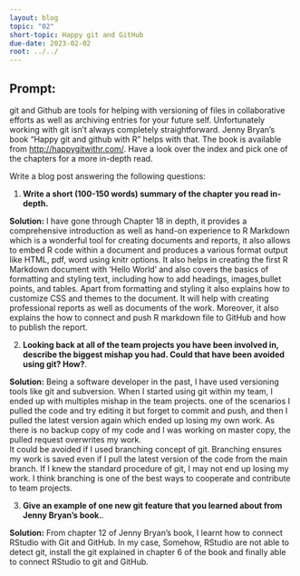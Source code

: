 ```yaml
---
layout: blog
topic: "02"
short-topic: Happy git and GitHub
due-date: 2023-02-02
root: ../../
---
```


## Prompt:

git and Github are tools for helping with versioning of files in collaborative efforts as well as archiving entries for your future self. 
Unfortunately working with git isn't always completely straightforward. 
Jenny Bryan's book "Happy git and github with R" helps with that. The book is available from [http://happygitwithr.com/](http://happygitwithr.com/). Have a look over the index and pick one of the chapters for a more in-depth read.

Write a blog post answering the following questions: 

1. **Write a short (100-150 words) summary of the chapter you read in-depth.**

**Solution:** 
I have gone through Chapter 18 in depth, it provides a comprehensive introduction as well as hand-on experience to R Markdown which is a wonderful tool for creating documents and reports, it also allows to embed R code within a document and produces a various format output like HTML, pdf, word using knitr options. It also helps in creating the first R Markdown document with ‘Hello World’ and also covers the basics of formatting and styling text, including how to add headings, images,bullet points, and tables. Apart from formatting and styling it also explains how to customize CSS and themes to the document. It will help with creating professional reports as well as documents of the work. Moreover, it also explains the how to connect and push R markdown file to GitHub and how to publish the report. 

2. **Looking back at all of the team projects you have been involved in, describe the biggest mishap you had. Could that have been avoided using git? How?**. 


**Solution:** 
Being a software developer in the past, I have used versioning tools like git and subversion. When I started using git within my team, I ended up with multiples mishap in the team projects. one of the scenarios I pulled the code and try editing it but forget to commit and push, and then I pulled the latest version again which ended up losing my own work. As there is no backup copy of my code and I was working on master copy, the pulled request overwrites my work.  
It could be avoided if I used branching concept of git. Branching ensures my work is saved even if I pull the latest version of the code from the main branch. If I knew the standard procedure of git, I may not end up losing my work. I think branching is one of the best ways to cooperate and contribute to team projects. 


3. **Give an example of one new git feature that you learned about from Jenny Bryan's book.**.

**Solution:** 
From chapter 12 of Jenny Bryan's book, I learnt how to connect RStudio with Git and GitHub. In my case, Somehow, RStudio are not able to detect git, install the git explained in chapter 6 of the book and finally able to connect RStudio to git and GitHub. 
